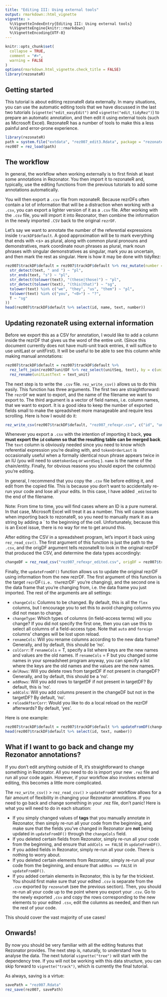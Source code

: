 ```yaml
---
title: "Editing III: Using external tools"
output: rmarkdown::html_vignette
vignette: >
  %\VignetteIndexEntry{Editing III: Using external tools}
  %\VignetteEngine{knitr::rmarkdown}
  %\VignetteEncoding{UTF-8}
---
```


```r
knitr::opts_chunk$set(
  collapse = TRUE,
  comment = "#>",
  warning = FALSE
)
options(rmarkdown.html_vignette.check_title = FALSE)
library(rezonateR)
```

## Getting started

This tutorial is about editing rezonateR data externally. In many situations, you can use the automatic editing tools that we have discussed in the last two tutorials (`vignette("edit_easyEdit")` and `vignette("edit_tidyRez")`) to prepare an automatic annotation, and then edit it using external tools (such as Microsoft Excel). RezonateR has a number of tools to make this a less painful and error-prone experience.

```r
library(rezonateR)
path = system.file("extdata", "rez007_edit3.Rdata", package = "rezonateR", mustWork = T)
rez007 = rez_load(path)
```


## The workflow
In general, the workflow when working externally is to first finish at least some annotations in Rezonator. You then import it to rezonateR and, typically, use the editing functions from the previous tutorials to add some annotations automatically.

You will then export a `.csv` file from rezonateR. Because rezrDFs often contain a lot of information that will be a distraction when working with a `.csv`, you can export a lighter version of it as a `.csv` file. After working with the `.csv` file, you will import it into Rezonator, then combine the information in the newly imported `.CSV` back to the original `rezrDF`.

Let's say we want to annotate the number of the referential expressions inside `trackDF$default`. A good approximation will be to mark everything that ends with \<s\> as plural, along with common plural pronouns and demonstratives, mark coordinate noun phrases as plural, mark noun phrases with singular demonstratives as singular, mark *you* as uncertain, and then mark the rest as singular. Here is how it may be done with tidyRez:

```r
rez007$trackDF$default = rez007$trackDF$default %>% rez_mutate(number = case_when(
  str_detect(text, " and ") ~ "pl",
  str_ends(text, "s") ~ "pl",
  str_detect(tolower(text), "(these|those)") ~ "pl",
  str_detect(tolower(text), "(this|that)") ~ "sg",
  tolower(text) %in% c("we", "they", "us", "them") ~ "pl",
  tolower(text) %in% c("you", "<0>") ~ "?",
  T ~ "sg"
))
head(rez007$trackDF$default %>% select(id, name, text, number))
```



## Updating rezonateR using external information
Before we export this as a CSV for annotation, I would like to add a column inside the rezrDF that gives us the word of the entire unit. (Since this document currently does not have multi-unit track entries, it will suffice to use unitLast or unitFirst). It will be useful to be able to see this column while making manual annotations:

```r
rez007$trackDF$default = rez007$trackDF$default %>%
  rez_left_join(rez007$unitDF %>% rez_select(unitSeq, text), by = c(unitSeqLast = "unitSeq"), suffix = c("", "_unit"), df2key = "unitSeq", rezrObj = rez007, df2Address = "unitDF", fkey = "unitSeqLast") %>%
  rez_rename(unitLastText = text_unit)
```

The next step is to write the `.csv` file. `rez_write_csv()` allows us to do this easily. This function has three arguments. The first two are straightforward: The `rezrDF` we want to export, and the name of the filename we want to export to. The third argument is a vector of field names, i.e. column names, that we want to export. It is a good idea to keep the number of exported fields small to make the spreadsheet more manageable and require less scrolling. Here is how I would do it:

```r
rez_write_csv(rez007$trackDF$default, "rez007_refexpr.csv", c("id", "unitLastText", "tokenOrderLast", "text", "name", "number"))
```

Whenever you export a `.csv` with the intention of importing it back, **you must export the `id` column so that the resulting table can be merged back**. The `text` column is obviously needed since you need to know which referential expression you're dealing with, and `tokenOrderLast` is occasionally useful when a formally identical noun phrase appears twice in an IU (you will need to use`tokenSeq` or `wordSeq` ). `name` is the name of the chain/entity. Finally, for obvious reasons you should export the column(s) you're editing.

In general, I recommend that you copy the `.csv` file before editing it, and edit from the copied file. This is because you don't want to accidentally re-run your code and lose all your edits. In this case, I have added `_edited` to the end of the filename.

Note: From time to time, you will find cases where an ID is a pure numeral. In that case, Microsoft Excel will treat it as a number. This will cause issues when importing back to rezonateR, so you need to manually mark it as a string by adding a ` to the beginning of the cell. Unfortunately, because this is an Excel issue, there is no way for me to get around this.

After editing the CSV in a spreadsheet program, let's import it back using `rez_read_csv()`. The first argument of this function is just the path to the `.csv`, and the origDF argument tells rezonateR to look in the original rezrDF that produced the CSV, and determine the data types accordingly:

```r
changeDF = rez_read_csv("rez007_refexpr_edited.csv", origDF = rez007$trackDF$default)
```

Finally, the `updateFromDF()` function allows us to update the original rezrDF using information from the new rezrDF. The first argument of this function is the target `rezr`DF` (i.e. the `rezrDF` you're changing), and the second one is the data frame that you're changing from, i.e. the data frame you just imported. The rest of the arguments are all settings:


* `changeCols`: Columns to be changed. By default, this is all the `flex` columns, but I encourage you to set this to avoid changing columns you did not mean to change.
* `changeType`: Which types of columns (in field-access terms) will you change? If you did not specify the first one, then you can use this to select all columns of a field-access type. Note that `auto` and `foreign` columns' changes will be lost upon reload.
* `renameCols`: Will you rename columns according to the new data frame? Generally, and by default, this should be 'no'.
* `colCorr`: If `renameCols` = T, specify a list where keys are the new names and values are the old names. If `renameCols` = F but you changed some names in your spreadsheet program anyway, you can specify a list where the keys are the old names and the values are the new names.
* `delRows`: Will you delete rows from targetDF if not present in changeDF? Generally, and by default, this should be a 'no'.
* `addRows`: Will you add rows to targetDF if not present in targetDF? By default, this is 'no'.
* `addCols`: Will you add columns present in the changeDF but not in the targetDF? By default, 'no'.
* `reloadAfterCorr`: Would you like to do a local reload on the rezrDF afterwards? By default, 'yes'.

Here is one example:

```r
rez007$trackDF$default = rez007$trackDF$default %>% updateFromDF(changeDF, changeCols = "number")
head(rez007$trackDF$default %>% select(id, text, number))
```

## What if I want to go back and change my Rezonator annotations?
If you don't edit anything outside of R, it's straightforward to change something in Rezonator. All you need to do is import your new `.rez` file and run all your code again. However, if your workflow also involves external editing, this becomes a little more complicated.

The `rez_write_csv()` > `rez_read_csv()` > `updateFromDF` workflow allows for a fair amount of flexibility in changing your Rezonator annotations. If you need to go back and change something in your .rez file, don't panic! Here is what you will need to do in each situation:

* If you simply changed values of **tags** that you manually annotate in Rezonator, then simply re-run all your code from the beginning, and make sure that the fields you've changed in Rezonator are **not** being updated in `updateFromDF()` through the `changeCols` field.
* If you deleted certain fields from Rezonator, simply re-run all your code from the beginning, and ensure that `addCols == FALSE` in `updateFromDF()`.
* If you added fields in Rezonator, simply re-run all your code. There is nothing to worry about.
* If you deleted certain elements from Rezonator, simply re-run all your code from the beginning, and ensure that `addRos == FALSE` in `updateFromDF()`.
* If you added certain elements in Rezonator, this is by far the trickiest. You should first make sure that your edited `.csv` is separate from the `.csv` exported by `rezonateR` (see the previous section). Then, you should re-run all your code up to the point where you export your `.csv`. Go to the newly exported `,csv` and copy the rows corresponding to the new elements to your edited `.csv`, edit the columns as needed, and then run the rest of your code.

This should cover the vast majority of use cases!

## Onwards!
By now  you should be very familiar with all the editing features that Rezonator provides. The next step is, naturally, to understand how to analyse the data. The next tutorial `vignette("tree")` will start with the dependency tree. If you will not be working with this data structure, you can skip forward to `vignette("track")`, which is currently the final tutorial.

As always, saving is a virtue:

```r
savePath = "rez007.Rdata"
rez_save(rez007, savePath)
```

